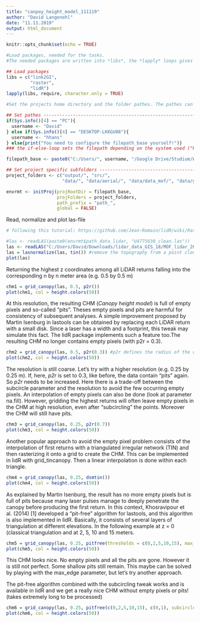 ```yaml
---
title: "canpoy_height_model_111119"
author: "David Langenohl"
date: "11.11.2019"
output: html_document
---
```


```r
knitr::opts_chunk$set(echo = TRUE)
```

```r
#Load packages, needed for the tasks.
#The needed packages are written into *libs*, the *lapply* loops gives out, if they are installed (if not, do it individually) and, if so, reads #them in.

## Load packages
libs = c("link2GI",
         "raster",
         "lidR")
lapply(libs, require, character.only = TRUE)
```

```r
#Set the projects home directory and the folder pathes. The pathes can than be reached by (e.g) *envrmt$filepath_base*.

## Set pathes -------------------------------------------------------------------
if(Sys.info()[4] == "PC"){
  username <- "David"
} else if(Sys.info()[4] == "DESKTOP-LKKGU08"){
  username <- "hhans"
} else{print("You need to configure the filepath_base yourself!")}
### the if-else-loop sets the filepath depending on the system used ("PC" = PC, "DESKTOP-LKKGU08" = Laptop)

filepath_base <- paste0("C:/Users/", username, "/Google Drive/Studium/WiSe19/GIS_Fernerkundung")

## Set project specific subfolders -------------------------------------------------------------------
project_folders <- c("output/", "src/",
                     "data/", "data/aerial/", "data/data_mof/", "data/grass/", "data/lidar/","data/tmp/")

envrmt <- initProj(projRootDir = filepath_base,
                   projFolders = project_folders, 
                   path_prefix = "path_", 
                   global = FALSE)
```

Read, normalize and plot las-file
```r
# following this tutorial: https://github.com/Jean-Romain/lidR/wiki/Rasterizing-perfect-canopy-height-models

#las <- readLAS(paste0(envrmt$path_data_lidar, "U4775630_clean.las"))
las <- readLAS("C:/Users/David/Downloads/lidar_data_GIS_18/MOF_lidar_2018.las")
las = lasnormalize(las, tin()) #remove the topography from a point cloud; dataset gets normalized with the ground at 0
plot(las)
```

Returning the highest z coordinates among all LiDAR returns falling into the corresponding n by n meter area (e.g. 0.5 by 0.5 m)
```r
chm1 = grid_canopy(las, 0.5, p2r()) 
plot(chm1, col = height.colors(50))
```

At this resolution, the resulting CHM (*Canopy height model*) is full of empty pixels and so-called "pits". Theses empty pixels and pits are harmful for consistency of subsequent analyses. A simple improvement proposed by Martin Isenburg in lastools can be obtained by replacing each LiDAR return with a small disk. Since a laser has a width and a footprint, this tweak may simulate this fact. The lidR package implements such a feature too.The resulting CHM no longer contains empty pixels (with p2r = 0.3).
```r
chm2 = grid_canopy(las, 0.5, p2r(0.3)) #p2r defines the radius of the disks.
plot(chm2, col = height.colors(50))
```

The resolution is still coarse. Let's try with a higher resolution (e.g. 0.25 by 0.25 m). If, here, *p2r* is set to 0.3, like before, the data contain "pits" again. So *p2r* needs to be increased. Here there is a trade-off between the subcircle parameter and the resolution to avoid the few occurring empty pixels. An interpolation of empty pixels can also be done (look at parameter na.fill). However, gridding the highest returns will often leave empty pixels in the CHM at high resolution, even after "subcircling" the points. Moreover the CHM will still have pits.
```r
chm3 = grid_canopy(las, 0.25, p2r(0.7))
plot(chm3, col = height.colors(50))
```

Another popular approach to avoid the empty pixel problem consists of the interpolation of first returns with a triangulated irregular network (TIN) and then rasterizing it onto a grid to create the CHM. This can be implemented in lidR with grid_tincanopy. Then a linear interpolation is done within each triangle.
```r
chm4 = grid_canopy(las, 0.25, dsmtin())
plot(chm4, col = height.colors(50))
```

As explained by Martin Isenburg, the result has no more empty pixels but is full of pits because many laser pulses manage to deeply penetrate the canopy before producing the first return. In this context, Khosravipour et al. (2014) [1] developed a "pit-free" algorithm for lastools, and this algorithm is also implemented in lidR. Basically, it consists of several layers of triangulation at different elevations. In the following example at z = 0 (classical triangulation and at 2, 5, 10 and 15 meters.
```r
chm5 = grid_canopy(las, 0.25, pitfree(thresholds = c(0,2,5,10,15), max_edge = c(0,1)))
plot(chm5, col = height.colors(50))
```

This CHM looks nice. No empty pixels and all the pits are gone. However it is still not perfect. Some shallow pits still remain. This maybe can be solved by playing with the max_edge parameter, but let's try another approach.

The pit-free algorithm combined with the subcircling tweak works and is available in lidR and we get a really nice CHM without empty pixels or pits! (takes extremely long to be processed)
```r
chm6 = grid_canopy(las, 0.25, pitfree(c(0,2,5,10,15), c(0,1), subcircle = 0.2))
plot(chm6, col = height.colors(50))
```

